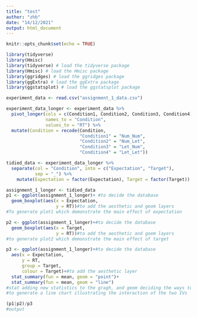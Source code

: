 ```yaml
---
title: "test"
author: "zhb"
date: "14/12/2021"
output: html_document
---
```


```r
knitr::opts_chunk$set(echo = TRUE)
```

```r
library(tidyverse)
library(Hmisc)
library(tidyverse) # load the tidyverse package
library(Hmisc) # load the Hmisc package
library(ggridges) # load the ggridges package
library(ggExtra) # load the ggExtra package
library(ggstatsplot) # load the ggstatsplot package

experiment_data <- read.csv("assignment_1_data.csv") 

experiment_data_longer <- experiment_data %>%
  pivot_longer(cols = c(Condition1, Condition2, Condition3, Condition4),
               names_to = "Condition",
               values_to = "RT") %>%
  mutate(Condition = recode(Condition,
                            "Condition1" = "Num_Num",
                            "Condition2" = "Num_Let", 
                            "Condition3" = "Let_Num", 
                            "Condition4" = "Let_Let"))

tidied_data <- experiment_data_longer %>%
  separate(col = "Condition", into = c("Expectation", "Target"),
           sep = "_") %>%
    mutate(Expectation = factor(Expectation), Target = factor(Target))

assignment_1_longer <- tidied_data
p1 <- ggplot(assignment_1_longer)+ #to decide the database
  geom_boxplot(aes(x = Expectation,
                   y = RT))#to add the aesthetic and geom layers
#To generate plot1 which demonstrate the main effect of expectation

p2 <- ggplot(assignment_1_longer)+#to decide the database
  geom_boxplot(aes(x = Target,
                   y = RT))#to add the aesthetic and goem layers
#to generate plot2 which demonstrate the main effect of target

p3 <- ggplot(assignment_1_longer)+#to decide the database
  aes(x = Expectation,
      y = RT,
      group = Target,
      colour = Target)+#to add the aesthetic layer
  stat_summary(fun = mean, geom = "point")+
  stat_summary(fun = mean, geom = "line")
#stat adding new statistics to the gragh, and geom deciding the ways to show these statistics
#to generate a line chart illustrating the interaction of the two IVs

(p1|p2)/p3
#output
```

